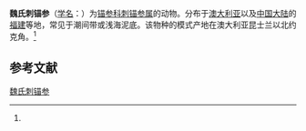 {{Speciesbox
| name = 魏氏刺锚参
| status = 
| status_system = 
| image = 
| genus = Protankyra
| species = verrilli
| authority = (Theel, 1886)<ref name='id12753'>{{cite web| url =http://www.bioinfo.cn/db05/BjdwSpecies.php?action=view&id=12753| title =魏氏刺锚参| work =《中国动物物种编目数据库》| publisher =中国科学院微生物研究所| author =中国科学院动物研究所| accessdate =2009-04-28| deadurl =yes| archiveurl =https://web.archive.org/web/20160305014827/http://www.bioinfo.cn/db05/BjdwSpecies.php?action=view&id=12753| archivedate =2016-03-05}}</ref>
}}

'''魏氏刺锚参'''（[[学名|学名]]：{{lang|la|''Protankyra verrilli''}}）为[[锚参科|锚参科]][[刺锚参属|刺锚参属]]的动物。分布于[[澳大利亚|澳大利亚]]以及[[中国大陆|中国大陆]]的[[福建|福建]]等地，常见于潮间带或浅海泥底。该物种的模式产地在澳大利亚昆士兰以北约克角。<ref name='id12753'/>

== 参考文献 ==
{{reflist}}

{{Wikispecies|Protankyra verrilli}}
{{Taxonbar|from=Q2554971}}

[[Category:刺锚参属|魏氏刺锚参]]


{{海参小作品}}